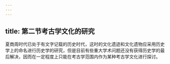 ```yaml
---
---
---
```

title: 第二节考古学文化的研究
---



夏商周时代已处于有文字记载的历史时代，这时的文化遗迹和文化遗物应采用历史学上的命名进行历史学的研究，但是目前有些重大学术问题还没有获得历史学的最后解决，因而在一定程度上只能在考古学范围内作为某种考古学文化进行探讨。